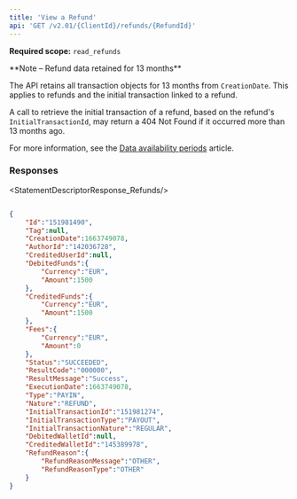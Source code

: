 ```yaml
---
title: 'View a Refund'  
api: 'GET /v2.01/{ClientId}/refunds/{RefundId}'  
---
```


**Required scope:** `read_refunds`



<Note>
**Note – Refund data retained for 13 months**

The API retains all transaction objects for 13 months from `CreationDate`. This applies to refunds and the initial transaction linked to a refund.

A call to retrieve the initial transaction of a refund, based on the refund's `InitialTransactionId`, may return a 404 Not Found if it occurred more than 13 months ago.

For more information, see the <a href="/api-reference/overview/data-availability-periods">Data availability periods</a> article.
</Note>


### Responses  

<AccordionGroup><Accordion title="200">  

<IdResponse />  

<TagResponse />  

<CreationDateResponse />  

<AuthorId3Response />  

<CreditedUserIdResponse />  

<DebitedFunds5Response />  

<CreditedFunds5Response />  

<Fees9Response />  

<Status2Response />  

<ResultCodeResponse />  

<ResultMessageResponse />  

<ExecutionDateResponse />  

<TypeResponse />  

<NatureResponse />  

<InitialTransactionId1Response />  

<InitialTransactionType1Response />  

<InitialTransactionNature1Response />  

<DebitedWalletIdResponse />  

<CreditedWalletIdResponse />  

<RefundReasonResponse />

<StatementDescriptorResponse_Refunds/>

</Accordion></AccordionGroup>  

<ResponseExample>  

```json 200  

{
    "Id":"151981490",
    "Tag":null,
    "CreationDate":1663749078,
    "AuthorId":"142036728",
    "CreditedUserId":null,
    "DebitedFunds":{
        "Currency":"EUR",
        "Amount":1500
    },
    "CreditedFunds":{
        "Currency":"EUR",
        "Amount":1500
    },
    "Fees":{
        "Currency":"EUR",
        "Amount":0
    },
    "Status":"SUCCEEDED",
    "ResultCode":"000000",
    "ResultMessage":"Success",
    "ExecutionDate":1663749078,
    "Type":"PAYIN",
    "Nature":"REFUND",
    "InitialTransactionId":"151981274",
    "InitialTransactionType":"PAYOUT",
    "InitialTransactionNature":"REGULAR",
    "DebitedWalletId":null,
    "CreditedWalletId":"145389978",
    "RefundReason":{
        "RefundReasonMessage":"OTHER",
        "RefundReasonType":"OTHER"
    }
}  
 ```  

</ResponseExample>  

<RequestExample>  
    <PhpViewRefund />
    <NodeViewRefund />
    <RubyViewARefund />
    <JavaViewRefund />
    <PythonViewRefund />
    <NetViewRefund />
</RequestExample>